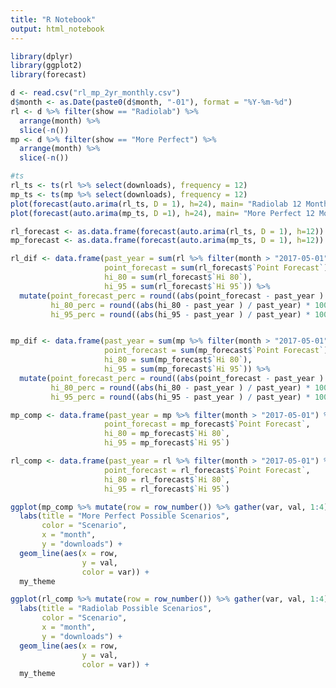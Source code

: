 ```yaml
---
title: "R Notebook"
output: html_notebook
---
```


```r
library(dplyr)
library(ggplot2)
library(forecast)
```

```r
d <- read.csv("rl_mp_2yr_monthly.csv")
d$month <- as.Date(paste0(d$month, "-01"), format = "%Y-%m-%d")
rl <- d %>% filter(show == "Radiolab") %>%
  arrange(month) %>%
  slice(-n())
mp <- d %>% filter(show == "More Perfect") %>%
  arrange(month) %>%
  slice(-n())
```

```r
#ts
rl_ts <- ts(rl %>% select(downloads), frequency = 12)
mp_ts <- ts(mp %>% select(downloads), frequency = 12)
plot(forecast(auto.arima(rl_ts, D = 1), h=24), main= "Radiolab 12 Month Forecast")
plot(forecast(auto.arima(mp_ts, D =1), h=24), main= "More Perfect 12 Month Forecast")
```

```r
rl_forecast <- as.data.frame(forecast(auto.arima(rl_ts, D = 1), h=12))
mp_forecast <- as.data.frame(forecast(auto.arima(mp_ts, D = 1), h=12))
```


```r
rl_dif <- data.frame(past_year = sum(rl %>% filter(month > "2017-05-01") %>% pull(downloads)),
                     point_forecast = sum(rl_forecast$`Point Forecast`),
                     hi_80 = sum(rl_forecast$`Hi 80`),
                     hi_95 = sum(rl_forecast$`Hi 95`)) %>% 
  mutate(point_forecast_perc = round((abs(point_forecast - past_year ) / past_year) * 100, 2),
         hi_80_perc = round((abs(hi_80 - past_year ) / past_year) * 100, 2),
         hi_95_perc = round((abs(hi_95 - past_year ) / past_year) * 100, 2))


mp_dif <- data.frame(past_year = sum(mp %>% filter(month > "2017-05-01") %>% pull(downloads)),
                     point_forecast = sum(mp_forecast$`Point Forecast`),
                     hi_80 = sum(mp_forecast$`Hi 80`),
                     hi_95 = sum(mp_forecast$`Hi 95`)) %>% 
  mutate(point_forecast_perc = round((abs(point_forecast - past_year ) / past_year) * 100, 2),
         hi_80_perc = round((abs(hi_80 - past_year ) / past_year) * 100, 2),
         hi_95_perc = round((abs(hi_95 - past_year ) / past_year) * 100, 2))
```

```r
mp_comp <- data.frame(past_year = mp %>% filter(month > "2017-05-01") %>% pull(downloads),
                     point_forecast = mp_forecast$`Point Forecast`,
                     hi_80 = mp_forecast$`Hi 80`,
                     hi_95 = mp_forecast$`Hi 95`)

rl_comp <- data.frame(past_year = rl %>% filter(month > "2017-05-01") %>% pull(downloads),
                     point_forecast = rl_forecast$`Point Forecast`,
                     hi_80 = rl_forecast$`Hi 80`,
                     hi_95 = rl_forecast$`Hi 95`)
```


```r
ggplot(mp_comp %>% mutate(row = row_number()) %>% gather(var, val, 1:4)) +
  labs(title = "More Perfect Possible Scenarios",
       color = "Scenario",
       x = "month",
       y = "downloads") +
  geom_line(aes(x = row,
                y = val,
                color = var)) +
  my_theme
```

```r
ggplot(rl_comp %>% mutate(row = row_number()) %>% gather(var, val, 1:4)) +
  labs(title = "Radiolab Possible Scenarios",
       color = "Scenario",
       x = "month",
       y = "downloads") +
  geom_line(aes(x = row,
                y = val,
                color = var)) +
  my_theme
```


